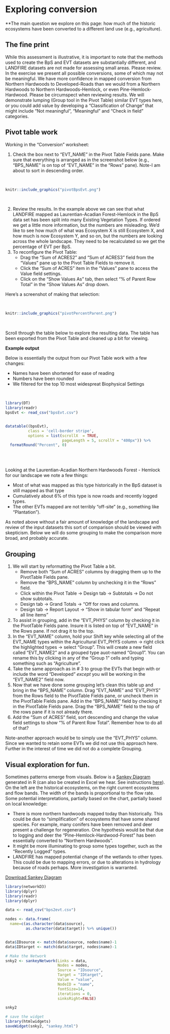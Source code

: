 # Exploring conversion {#conversion}

**The main question we explore on this page: how much of the historic ecosystems have been converted to a different land use (e.g., agriculture).  

## The fine print
While this assessment is illustrative, it is important to note that the methods used to create the BpS and EVT datasets are substantially different, and LANDFIRE datasets are not made for assessing small areas.  Please review.  In the exercise we present all possible conversions, some of which may not be meaningful.  We have more confidence in mapped conversion from Northern Hardwoods to Developed-Roads than we would from a Northern Hardwoods to Northern Hardwoods-Hemlock, or even Pine-Hemlock-Hardwood.  Please be circumspect when reviewing results.  We will demonstrate lumping (Group tool in the Pivot Table) similar EVT types here, or you could add value by developing a "Classification of Change" that might include "Not meaningful", "Meaningful" and "Check in field" categories.  


## Pivot table work
Working in the "Conversion" worksheet:

1. Check the box next to "EVT_NAME" in the Pivot Table Fields pane.  Make sure that everything is arranged as in the screenshot below (e.g., "BPS_NAME" is on top of "EVT_NAME" in the "Rows" pane).  Note-I am about to sort in descending order.

<br>

```r
knitr::include_graphics("pivotBpsEvt.png")

```

<br>

2. Review the results. In the example above we can see that what LANDFIRE mapped as Laurentian-Acadian Forest-Hemlock in the BpS data set has been split into many Existing Vegetation Types.  If ordered we get a little more information, but the numbers are misleading.  We'd like to see how much of what was Ecosystem X is still Ecosystem X, and how much is now Ecosystem Y, and so on, but the numbers are looking across the whole landscape.  They need to be recalculated so we get the percentage of EVT per BpS.
3. To reconfigure the Pivot Table:
    * Drag the "Sum of ACRES2" and "Sum of ACRES3" field from the "Values" pane up to the Pivot Table Fields to remove it.
    * Click the "Sum of ACRES" item in the "Values" pane to access the Value field settings.
    * Click on the "Show Values As" tab, then select "% of Parent Row Total" in the "Show Values As" drop down.  
    
Here's a screenshot of making that selection:

<br>

```r
knitr::include_graphics("pivotPercentParent.png")

```

<br>


Scroll through the table below to explore the resulting data.  The table has been exported from the Pivot Table and cleaned up a bit for viewing.  


**Example output**

Below is essentially the output from our Pivot Table work with a few changes:

* Names have been shortened for ease of reading
* Numbers have been rounded
* We filtered for the top 10 most widespreat Biophysical Settings

<br>

```r
library(DT)
library(readr)
bpsEvt <- read_csv("bpsEvt.csv")


datatable((bpsEvt), 
          class = 'cell-border stripe',
          options = list(scrollX  = TRUE, 
                         pageLength = 5, scrollY = "400px")) %>%
  formatRound("Percent", 0)
```

<br>
<br>

Looking at the Laurentian-Acadian Northern Hardwoods Forest - Hemlock for our landscape we note a few things:

* Most of what was mapped as this type historically in the BpS dataset is still mapped as that type
* Cumulatively about 6% of this type is now roads and recently logged types.
* The other EVTs mapped are not terribly "off-site" (e.g., something like "Plantation").  


As noted above without a fair amount of knowledge of the landscape and review of the input datasets this sort of comparison should be viewed with skepticism.  Below we will do some grouping to make the comparison more broad, and probably accurate.

## Grouping
1. We will start by reformatting the Pivot Table a bit.  
    * Remove both "Sum of ACRES" columns by dragging them up to the PivotTable Fields pane.
    * Remove the "BPS_NAME" column by unchecking it in the "Rows" field. 
    * Click within the Pivot Table -> Design tab -> Subtotals -> Do not show subtotals.
    * Design tab -> Grand Totals -> "Off for rows and columns.
    * Design tab -> Report Layout -> "Show in tabular form" and "Repeat all line items"
2. To assist in grouping, add in the "EVT_PHYS" column by checking it in the PivotTable Fields pane.  Insure it is listed on top of "EVT_NAME" in the Rows pane.  If not drag it to the top.
3. In the "EVT_NAME" column, hold your Shift key while selecting all of the EVT_NAME types within the Agricultural EVT_PHYS column -> right click the highlighted types -> select "Group".  This will create a new field called "EVT_NAME2" and a grouped type auot-named "Group1".  You can rename this by clicking in any of the "Group 1" cells and typing something such as "Agriculture". 
4. Take the same approach as in # 3 to group the EVTs that begin with or include the word "Developed" *except* you will be working in the "EVT_NAME2" field now.
5. Now that we have done some grouping let's clean this table up and bring in the "BPS_NAME" column.  Drag "EVT_NAME" and "EVT_PHYS" from the Rows field to the PivotTable Fields pane, or uncheck them in the PivotTable Fields pane.   Add in the "BPS_NAME" field by checking it in the PivotTable Fields pane. Drag the "BPS_NAME" field to the top of the rows pane if it is not already there.
6. Add the "Sum of ACRES" field, sort descending and change the value field settings to show "% of Parent Row Total". Remember how to do all of that?
  

Note-another approach would be to simply use the "EVT_PHYS" column.  Since we wanted to retain some EVTs we did not use this approach here. Further in the interest of time we did not do a complete Grouping.  


## Visual exploration for fun. 

Sometimes patterns emerge from visuals.  Below is a [Sankey Diagram](https://en.wikipedia.org/wiki/Sankey_diagram) generated in R (can also be created in Excel we hear.  See instructions [here](https://mychartguide.com/how-to-draw-sankey-diagram-in-excel/)).  On the left are the historical ecosystems, on the right current ecosystems and flow bands.  The width of the bands is proportional to the flow rate.  Some potential interpretations, partially based on the chart, partially based on local knowledge:

* There is more northern hardwoods mapped today than historically.  This could be due to "simplification" of ecosystems that have some shared species.  For example, many conifers have been removed and deer present a challenge for regeneration.  One hypothesis would be that due to logging and deer the "Pine-Hemlock-Hardwood-Forest" has been essentially converted to "Northern Hardwoods".
* It might be more illuminating to group some types together, such as the "Recently Logged" types.
* LANDFIRE has mapped potential change of the wetlands to other types.  This could be due to mapping errors, or due to alterations in hydrology because of roads perhaps.  More investigation is warranted.

[Download Sankey Diagram]()

```r

library(networkD3)
library(dplyr)
library(readr)
library(dplyr)

data <- read_csv("bps2evt.csv")

nodes <- data.frame(
  name=c(as.character(data$source), 
         as.character(data$target)) %>% unique())


data$IDsource <- match(data$source, nodes$name)-1 
data$IDtarget <- match(data$target, nodes$name)-1

# Make the Network
snky2 <- sankeyNetwork(Links = data, 
                       Nodes = nodes,
                       Source = "IDsource", 
                       Target = "IDtarget",
                       Value = "value", 
                       NodeID = "name", 
                       fontSize=14,
                       iterations = 0,
                       sinksRight=FALSE)

snky2

# save the widget
library(htmlwidgets)
saveWidget(snky2, "sankey.html")


```

